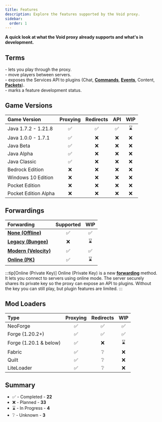 ```yaml
---
title: Features
description: Explore the features supported by the Void proxy.
sidebar:
  order: 1
---
```



**A quick look at what the Void proxy already supports and what's in development.**

## Terms
<Badge text="Proxying" variant="tip" /> - lets you play through the proxy.  
<Badge text="Redirects" variant="tip" /> - move players between servers.  
<Badge text="API" variant="tip" /> - exposes the Services API to plugins (Chat, [**Commands**](/docs/developing-plugins/commands), [**Events**](/docs/developing-plugins/events/listening-to-events), Content, [**Packets**](/docs/developing-plugins/network/packets)).  
<Badge text="WIP" variant="tip" /> - marks a feature development status.

## Game Versions
| Game Version         | Proxying | Redirects | API      | WIP      |
| :------------------- | :------: | :------:  | :------: | :------: |
| Java 1.7.2 - 1.21.8  | &#x2705; | &#x2705;  | &#x2705; | &#x231B; |
| Java 1.0.0 - 1.7.1   | &#x2705; | &#x274C;  | &#x274C; | &#x274C; |
| Java Beta            | &#x2705; | &#x274C;  | &#x274C; | &#x274C; |
| Java Alpha           | &#x2705; | &#x274C;  | &#x274C; | &#x274C; |
| Java Classic         | &#x2705; | &#x274C;  | &#x274C; | &#x274C; |
| Bedrock Edition      | &#x274C; | &#x274C;  | &#x274C; | &#x274C; |
| Windows 10 Edition   | &#x274C; | &#x274C;  | &#x274C; | &#x274C; |
| Pocket Edition       | &#x274C; | &#x274C;  | &#x274C; | &#x274C; |
| Pocket Edition Alpha | &#x274C; | &#x274C;  | &#x274C; | &#x274C; |

## Forwardings
| Forwarding                                                  | Supported | WIP      |
| :---------------------------------------------------------- | :------:  | :------: |
| [**None (Offline)**](/docs/forwardings/forwarding-overview) | &#x2705;  | &#x2705; |
| [**Legacy (Bungee)**](/docs/forwardings/legacy)             | &#x274C;  | &#x231B; |
| [**Modern (Velocity)**](/docs/forwardings/modern)           | &#x2705;  | &#x2705; |
| [**Online (PK)**](/docs/forwardings/online)                 | &#x2705;  | &#x231B; |

:::tip[Online (Private Key)]
Online (Private Key) is a new [**forwarding**](/docs/forwardings/online) method.
It lets you connect to servers using online mode.
The server securely shares its private key so the proxy can expose an API to plugins.
Without the key you can still play, but plugin features are limited.
:::

## Mod Loaders
| Type                   | Proxying | Redirects | WIP      |
| :--------------------- | :------: | :------:  | :------: |
| NeoForge               | &#x2705; | &#x2705;  | &#x2705; |
| Forge (1.20.2+)        | &#x2705; | &#x2705;  | &#x2705; |
| Forge (1.20.1 & below) | &#x2705; | &#x274C;  | &#x231B; |
| Fabric                 | &#x2705; | &#x2754;  | &#x274C; |
| Quilt                  | &#x2705; | &#x2754;  | &#x274C; |
| LiteLoader             | &#x2705; | &#x2754;  | &#x274C; |

## Summary
- &#x2705; - Completed - **22**
- &#x274C; - Planned - **33**
- &#x231B; - In Progress - **4**
- &#x2754; - Unknown - **3**